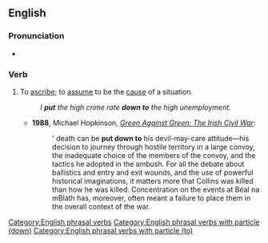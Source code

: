 ==English==

===Pronunciation===
* {{audio|en|En-au-put down to.ogg|Audio (AU)}}

===Verb===
{{en-verb|put<,,put> down to}}

# {{lb|en|idiomatic}} To [[ascribe]]; to [[assume]] to be the [[cause]] of a situation.
#: ''I '''put''' the high crime rate '''down to''' the high unemployment.''
#: {{syn|en|chalk up to}}
#* '''1988''', Michael Hopkinson, ''[https://books.google.co.in/books?id=BO34AwAAQBAJ&pg=PT382&dq=Collins'+death+can+be+put+down+to+his+devil-may-care+attitude-+his+decision+to+journey+through+hostile+territory+in+a+large+convoy,+the+inadequate+choice+of+the+members+of+the+convoy,+and+the+tactics+he+adopted+in+the+ambush.&hl=en&sa=X&ved=0ahUKEwjYg4ui76rjAhUIVH0KHfgYATcQ6AEIJzAA#v=onepage&q=Collins'%20death%20can%20be%20put%20down%20to%20his%20devil-may-care%20attitude-%20his%20decision%20to%20journey%20through%20hostile%20territory%20in%20a%20large%20convoy%2C%20the%20inadequate%20choice%20of%20the%20members%20of%20the%20convoy%2C%20and%20the%20tactics%20he%20adopted%20in%20the%20ambush.&f=false Green Against Green: The Irish Civil War]'':
#*: {{w|Michael Collins (Irish leader)|Collins}}' death can be '''put down to''' his devil-may-care attitude—his decision to journey through hostile territory in a large convoy, the inadequate choice of the members of the convoy, and the tactics he adopted in the ambush. For all the debate about ballistics and entry and exit wounds, and the use of powerful historical imaginations, it matters more that Collins was killed than how he was killed. Concentration on the events at Béal na mBláth has, moreover, often meant a failure to place them in the overall context of the war.

[[Category:English phrasal verbs]]
[[Category:English phrasal verbs with particle (down)]]
[[Category:English phrasal verbs with particle (to)]]